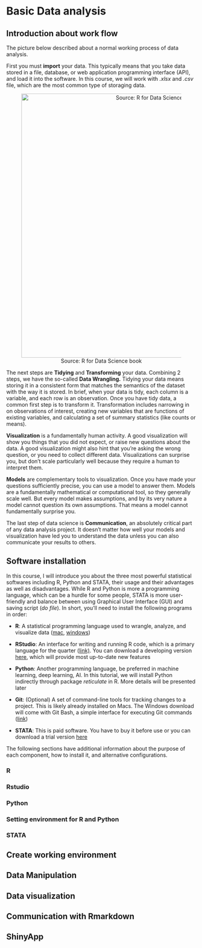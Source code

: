 # Basic Data analysis

## Introduction about work flow

The picture below described about a normal working process of data analysis.

First you must **import** your data. This typically means that you take data stored in a file, database, or web application programming interface (API), and load it into the software. In this course, we will work with *.xlsx* and *.csv* file, which are the most common type of storaging data.

<center>
![![](){style="text-align: center"}Source: R for Data Science book![](){style="img-container {text-align: center)"}](images/data-science.png){width="700"}
</center>

The next steps are **Tidying** and **Transforming** your data. Combining 2 steps, we have the so-called **Data Wrangling.** Tidying your data means storing it in a consistent form that matches the semantics of the dataset with the way it is stored. In brief, when your data is tidy, each column is a variable, and each row is an observation. Once you have tidy data, a common first step is to transform it. Transformation includes narrowing in on observations of interest, creating new variables that are functions of existing variables, and calculating a set of summary statistics (like counts or means).

**Visualization** is a fundamentally human activity. A good visualization will show you things that you did not expect, or raise new questions about the data. A good visualization might also hint that you're asking the wrong question, or you need to collect different data. Visualizations can surprise you, but don't scale particularly well because they require a human to interpret them.

**Models** are complementary tools to visualization. Once you have made your questions sufficiently precise, you can use a model to answer them. Models are a fundamentally mathematical or computational tool, so they generally scale well. But every model makes assumptions, and by its very nature a model cannot question its own assumptions. That means a model cannot fundamentally surprise you.

The last step of data science is **Communication**, an absolutely critical part of any data analysis project. It doesn't matter how well your models and visualization have led you to understand the data unless you can also communicate your results to others.

## Software installation

In this course, I will introduce you about the three most powerful statistical softwares including R, Python and STATA, their usage and their advantages as well as disadvantages. While R and Python is more a programming language, which can be a hurdle for some people, STATA is more user-friendly and balance between using Graphical User Interface (GUI) and saving script (*do file*). In short, you'll need to install the following programs in order:

-   **R**: A statistical programming language used to wrangle, analyze, and visualize data ([mac](https://cran.r-project.org/bin/macosx/), [windows](https://cran.r-project.org/bin/windows/base/))

-   **RStudio**: An interface for writing and running R code, which is a primary language for the quarter ([link)](https://www.rstudio.com/products/rstudio/download/). You can download a developing version [here](https://dailies.rstudio.com/), which will provide most up-to-date new features

-   **Python**: Another programming language, be preferred in machine learning, deep learning, AI. In this tutorial, we will install Python indirectly through package *reticulate* in R. More details will be presented later

-   **Git**: (Optional) A set of command-line tools for tracking changes to a project. This is likely already installed on Macs. The Windows download will come with Git Bash, a simple interface for executing Git commands ([link](https://git-scm.com/downloads))

-   **STATA**: This is paid software. You have to buy it before use or you can download a trial version [here](https://www.stata.com/customer-service/evaluate-stata/)

The following sections have additional information about the purpose of each component, how to install it, and alternative configurations.

### R

### Rstudio

### Python

### Setting environment for R and Python

### STATA

## Create working environment

## Data Manipulation

## Data visualization

## Communication with Rmarkdown

## ShinyApp
